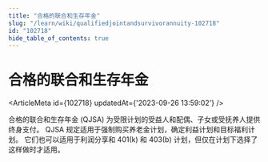 ```yaml
---
title: "合格的联合和生存年金"
slug: "/learn/wiki/qualifiedjointandsurvivorannuity-102718"
id: "102718"
hide_table_of_contents: true
---
```



# 合格的联合和生存年金

<ArticleMeta id={102718} updatedAt={'2023-09-26 13:59:02'} />
<div className='border-solid border-b border-t-0 my-4 border-[var(--ifm-color-gray-300)]' />

合格的联合和生存年金 (QJSA) 为受限计划的受益人和配偶、子女或受抚养人提供终身支付。 QJSA 规定适用于强制购买养老金计划，确定利益计划和目标福利计划。 它们也可以适用于利润分享和 401(k) 和 403(b) 计划，但仅在计划下选择了这样做时才适用。
